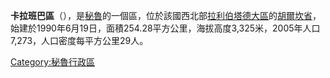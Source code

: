 '''卡拉班巴區'''（{{lang-es|Distrito de Carabamba}}），是[[秘魯|秘魯]]的一個區，位於該國西北部[[拉利伯塔德大區|拉利伯塔德大區]]的[[胡爾坎省|胡爾坎省]]，始建於1990年6月19日，面積254.28平方公里，海拔高度3,325米，2005年人口7,273，人口密度每平方公里29人。

{{Peru-geo-stub}}
[[Category:秘魯行政區|Category:秘魯行政區]]
